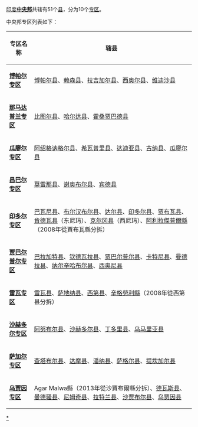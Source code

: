 [[印度|印度]]'''[[中央邦|中央邦]]'''共辖有51个[[县|县]]，分为10个[[专区|专区]]。

<div style="position: relative;font-size:70%">
{{Image label begin|image=Madhya Pradesh districts location map big.svg|width={{{width|600}}}|float={{{float|none}}}}} 
{{Image label|x=0.61|y=0.62|scale={{{width|400}}}|text='''[[博帕爾縣|博帕爾縣]]'''}}
{{Image label|x=0.67|y=0.55|scale={{{width|400}}}|text=[[維迪沙縣|維迪沙縣]]}}
{{Image label|x=0.56|y=0.69|scale={{{width|400}}}|text=[[西奧爾縣|西奧爾縣]]}}
{{Image label|x=0.50|y=0.55|scale={{{width|400}}}|text=[[拉吉加爾縣|拉吉加爾縣]]}}
{{Image label|x=0.73|y=0.66|scale={{{width|400}}}|text=[[賴森縣|賴森縣]]}}

{{Image label|x=1.24|y=0.38|scale={{{width|400}}}|text='''[[雷瓦縣|雷瓦縣]]'''}}

{{Image label|x=1.24|y=0.58|scale={{{width|400}}}|text='''[[沙赫多爾縣|沙赫多爾縣]]'''}}

{{Image label|x=0.80|y=0.55|scale={{{width|400}}}|text='''[[薩格爾縣|薩格爾縣]]'''}}

{{Image label|x=0.97|y=0.65|scale={{{width|400}}}|text='''[[賈巴爾普爾縣|賈巴爾普爾縣]]'''}}
{{Image label|x=1.05|y=0.87|scale={{{width|400}}}|text=[[巴拉加特縣|巴拉加特縣]]}}
{{Image label|x=0.83|y=0.83|scale={{{width|400}}}|text=[[欽德瓦拉縣|欽德瓦拉縣]]}}
{{Image label|x=1.04|y=0.56|scale={{{width|400}}}|text=[[卡特尼縣|卡特尼縣]]}}
{{Image label|x=1.09|y=0.74|scale={{{width|400}}}|text=[[曼德拉縣|曼德拉縣]]}}
{{Image label|x=0.84|y=0.70|scale={{{width|400}}}|text=[[納爾辛哈布爾縣|納爾辛哈布爾縣]]}}
{{Image label|x=0.96|y=0.80|scale={{{width|400}}}|text=[[西奧尼縣|西奧尼縣]]}}

{{Image label|x=0.67|y=0.13|scale={{{width|400}}}|text='''[[莫雷那縣|莫雷那縣]]'''}}
{{Image label|x=0.53|y=0.23|scale={{{width|400}}}|text=[[謝奧布爾縣|謝奧布爾縣]]}}
{{Image label|x=0.80|y=0.12|scale={{{width|400}}}|text=[[賓德縣|賓德縣]]}}

{{Image label|x=0.70|y=0.20|scale={{{width|400}}}|text='''[[瓜廖爾縣|瓜廖爾縣]]'''}}
{{Image label|x=0.80|y=0.23|scale={{{width|400}}}|text=[[達迪亞縣|達迪亞縣]]}}
{{Image label|x=0.67|y=0.30|scale={{{width|400}}}|text=[[希瓦普里縣|希瓦普里縣]]}}
{{Image label|x=0.59|y=0.45|scale={{{width|400}}}|text=[[古納縣|古納縣]]}}
{{Image label|x=0.68|y=0.42|scale={{{width|400}}}|text=[[阿紹格訥格爾縣|阿紹格訥格爾縣]]}}

{{Image label|x=0.68|y=0.87|scale={{{width|400}}}|text='''[[比圖爾縣|比圖爾縣]]'''}}
{{Image label|x=0.58|y=0.82|scale={{{width|400}}}|text=[[哈爾達縣|哈爾達縣]]}}
{{Image label|x=0.68|y=0.76|scale={{{width|400}}}|text=[[霍桑賈巴德縣|霍桑賈巴德縣]]}}

{{Image label|x=0.33|y=0.63|scale={{{width|400}}}|text='''[[烏賈因縣|烏賈因縣]]'''}}

{{Image label|x=0.37|y=0.73|scale={{{width|400}}}|text='''[[印多爾縣|印多爾縣]]'''}}
{{Image label|x=0.28|y=0.77|scale={{{width|400}}}|text=[[達爾縣|達爾縣]]}}
{{Image label|x=0.20|y=0.70|scale={{{width|400}}}|text=[[賈布瓦縣|賈布瓦縣]]}}
{{Image label|x=0.07|y=0.80|scale={{{width|400}}}|text=[[阿利拉傑普爾縣|阿利拉傑普爾縣]]}}
{{Image label|x=0.23|y=0.88|scale={{{width|400}}}|text=[[巴瓦尼縣|巴瓦尼縣]]}}
{{Image label|x=0.49|y=0.86|scale={{{width|400}}}|text=[[肯德瓦縣|肯德瓦縣]]}}
{{Image label|x=0.36|y=0.86|scale={{{width|400}}}|text=[[克爾岡縣|克爾岡縣]]}}
{{Image label|x=0.45|y=0.95|scale={{{width|400}}}|text=[[布爾漢布爾縣|布爾漢布爾縣]]}}
{{Image label end}}
</div>

中央邦专区列表如下：
{| class="wikitable"
|-bgcolor=#99ccff
! 专区名称
! 辖县
|-bgcolor=#F4F9FF
| '''[[博帕尔专区|博帕尔专区]]'''
| [[博帕尔县|博帕尔县]]、[[赖森县|赖森县]]、[[拉吉加尔县|拉吉加尔县]]、[[西奥尔县|西奥尔县]]、[[维迪沙县|维迪沙县]]
|-bgcolor=#F4F9FF
| '''[[那马达普兰专区|那马达普兰专区]]'''
| [[比图尔县|比图尔县]]、[[哈尔达县|哈尔达县]]、[[霍桑贾巴德县|霍桑贾巴德县]]
|-bgcolor=#F4F9FF
| '''[[瓜廖尔专区|瓜廖尔专区]]'''
| [[阿绍格讷格尔县|阿绍格讷格尔县]]、[[希瓦普里县|希瓦普里县]]、[[达迪亚县|达迪亚县]]、[[古纳县|古纳县]]、[[瓜廖尔县|瓜廖尔县]]
|-bgcolor=#F4F9FF
| '''[[昌巴尔专区|昌巴尔专区]]'''
| [[莫雷那县|莫雷那县]]、[[谢奥布尔县|谢奥布尔县]]、[[宾德县|宾德县]]
|-bgcolor=#F4F9FF
| '''[[印多尔专区|印多尔专区]]'''
| [[巴瓦尼县|巴瓦尼县]]、[[布尔汉布尔县|布尔汉布尔县]]、[[达尔县|达尔县]]、[[印多尔县|印多尔县]]、[[贾布瓦县|贾布瓦县]]、[[肯德瓦县|肯德瓦县]]（东尼玛）、[[克尔冈县|克尔冈县]]（西尼玛）、[[阿利拉傑普爾縣|阿利拉傑普爾縣]]（2008年從賈布瓦縣分拆）
|-bgcolor=#F4F9FF
| '''[[贾巴尔普尔专区|贾巴尔普尔专区]]'''
| [[巴拉加特县|巴拉加特县]]、[[钦德瓦拉县|钦德瓦拉县]]、[[贾巴尔普尔县|贾巴尔普尔县]]、[[卡特尼县|卡特尼县]]、[[曼德拉县|曼德拉县]]、[[纳尔辛哈布尔县|纳尔辛哈布尔县]]、[[西奥尼县|西奥尼县]]
|-bgcolor=#F4F9FF
| '''[[雷瓦专区|雷瓦专区]]'''
| [[雷瓦县|雷瓦县]]、[[萨地纳县|萨地纳县]]、[[西第县|西第县]]、[[辛格勞利縣|辛格勞利縣]]（2008年從西第县分拆）
|-bgcolor=#F4F9FF
| '''[[沙赫多尔专区|沙赫多尔专区]]'''
|[[阿努布尔县|阿努布尔县]]、[[沙赫多尔县|沙赫多尔县]]、[[丁多里县|丁多里县]]、[[乌马里亚县|乌马里亚县]]
|-bgcolor=#F4F9FF
| '''[[萨加尔专区|萨加尔专区]]'''
| [[查塔布尔县|查塔布尔县]]、[[达摩县|达摩县]]、[[潘纳县|潘纳县]]、[[萨格尔县|萨格尔县]]、[[提坎加尔县|提坎加尔县]]
|-bgcolor=#F4F9FF
| '''[[乌贾因专区|乌贾因专区]]'''
| Agar Malwa縣（2013年從沙賈布爾縣分拆）、[[德瓦斯县|德瓦斯县]]、[[曼德骚县|曼德骚县]]、[[尼姆奇县|尼姆奇县]]、[[拉特兰县|拉特兰县]]、[[沙贾布尔县|沙贾布尔县]]、[[乌贾因县|乌贾因县]]
|}
{{印度地方行政区划}}
[[Category:中央邦行政区划|*]]